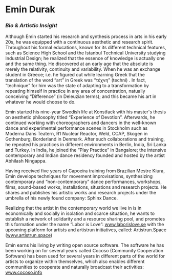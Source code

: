 # Emin Durak

### _Bio & Artistic Insight_

Although Emin started his research and synthesis process in arts in his early 20s, he was equipped with a continuous aesthetic and research spirit. Throughout his formal educations, known for its different technical features, such as Science High School and the Istanbul Technical University studying Industrial Design; he realized that the essence of knowledge is actually one and the same thing. He discovered at an early age that the absolute is merely the relativity, continuity and variability. When he was an exchange student in Greece; i.e. he figured out while learning Greek that the translation of the word “art” in Greek was “τέχνη” (techni) . In fact, “technique” for him was the state of adapting to a transformation by repeating himself in practice in any area of concentration, natually conceiving “Difference” (in Deleuzian terms); and this became his art in whatever he would choose to do.

Emin started his nine-year Swedish life at Konstfack with his master's thesis on aesthetic philosophy titled “Experience of Devotion”. Afterwards, he continued working with choreographers and dancers in the well-known dance and experimental performance scenes in Stockholm such as Moderna Dans Teatern, R1 Nuclear Reactor, Weld, CCAP, Skogen in Gothenburg, Borderland in Denmark. After such collaborations and training, he repeated his practices in different environments in Berlin, India, Sri Lanka and Turkey. In India, he joined the “Play Practice” in Bangalore; the intensive contemporary and Indian dance residency founded and hosted by the artist Abhilash Ningappa.

Having received five years of Capoeira training from Brazilian Mestre Kiura, Emin develops techniques for movement improvisations, synthesizing contemporary and “non-contemporary” dance performances, workshops, films, sound-based works, installations, situations and research projects. He shares and publishes his artistic works and research projects under the umbrella of his newly found company: Sphinx Dance.

Realizing that the artist in the contemporary world we live in is in economically and socially in isolation and scarce situation, he wants to establish a network of solidarity and a resource sharing pool, and promotes this formation under the name “Labor is Love”: www.laborislove.se with the upcoming platform for artists and artistrun initiatives, called: Artistrun.Space (www.artistrun.space)

Emin earns his living by writing open source software. The software he has been working on for several years called Cocoso (Community Cooperation Software) has been used for several years in different parts of the world for artists to organize within themselves, which also enables different communities to cooperate and naturally broadcast their activities: www.cocoso.info
